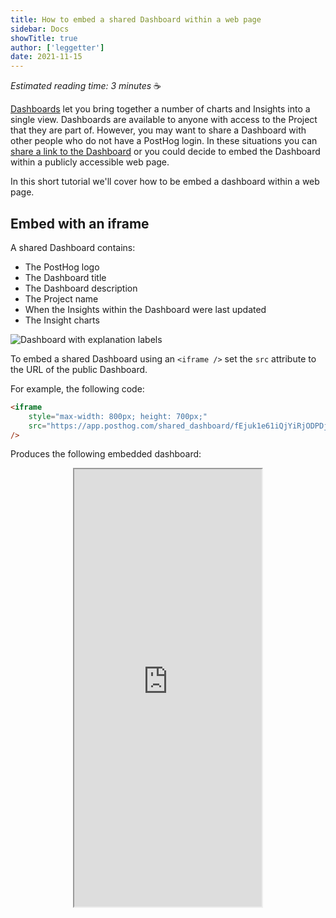 ```yaml
---
title: How to embed a shared Dashboard within a web page
sidebar: Docs
showTitle: true
author: ['leggetter']
date: 2021-11-15
---
```


_Estimated reading time: 3 minutes_ ☕

[Dashboards](/docs/user-guides/dashboards) let you bring together a number of charts and Insights into a single view. Dashboards are available to anyone with access to the Project that they are part of. However, you may want to share a Dashboard with other people who do not have a PostHog login. In these situations you can [share a link to the Dashboard](/docs/user-guides/dashboards#send-or-share-a-dashboard) or you could decide to embed the Dashboard within a publicly accessible web page.

In this short tutorial we'll cover how to be embed a dashboard within a web page.

## Embed with an iframe

A shared Dashboard contains:

-   The PostHog logo
-   The Dashboard title
-   The Dashboard description
-   The Project name
-   When the Insights within the Dashboard were last updated
-   The Insight charts

![Dashboard with explanation labels](../images/user-guides/dashboards/shared-dashboard-overview.png)

To embed a shared Dashboard using an `<iframe />` set the `src` attribute to the URL of the public Dashboard.

For example, the following code:

```html
<iframe
    style="max-width: 800px; height: 700px;"
    src="https://app.posthog.com/shared_dashboard/fEjuk1e61iQjYiRjODPDjpbsyhIfpg"
/>
```

Produces the following embedded dashboard:

<center>
    <iframe
        style="max-width: 800px; height: 700px;"
        src="https://app.posthog.com/shared_dashboard/fEjuk1e61iQjYiRjODPDjpbsyhIfpg"
    />
</center>
